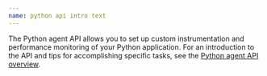 ```yaml
---
name: python api intro text
---
```


The Python agent API allows you to set up custom instrumentation and performance monitoring of your Python application. For an introduction to the API and tips for accomplishing specific tasks, see the [Python agent API overview](/docs/agents/python-agent/customization-extension/python-agent-api-overview).
